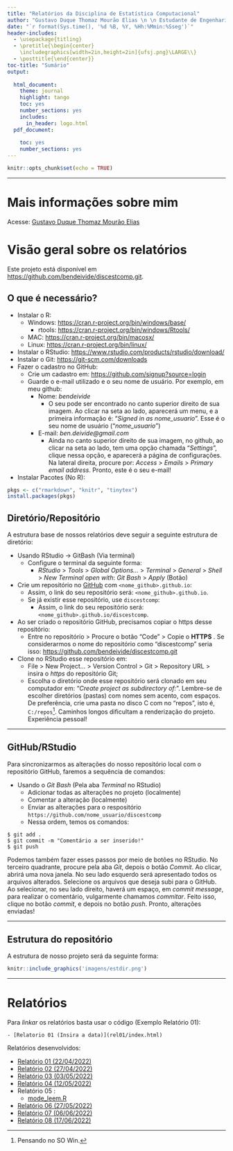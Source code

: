 ```yaml
---
title: "Relatórios da Disciplina de Estatística Computacional"
author: "Gustavo Duque Thomaz Mourão Elias \n \n Estudante de Engenharia Civil (UFSJ)"
date: "`r format(Sys.time(), '%d %B, %Y, %Hh:%Mmin:%Sseg')`"
header-includes:
  - \usepackage{titling}
  - \pretitle{\begin{center}
    \includegraphics[width=2in,height=2in]{ufsj.png}\LARGE\\}
  - \posttitle{\end{center}}
toc-title: "Sumário"
output:
  
  html_document:
    theme: journal
    highlight: tango
    toc: yes
    number_sections: yes
    includes:
      in_header: logo.html
  pdf_document:
    
    toc: yes
    number_sections: yes
---
```


```r
knitr::opts_chunk$set(echo = TRUE)
```
--- 

# Mais informações sobre mim

Acesse: [Gustavo Duque Thomaz Mourão Elias](info/index.html)

# Visão geral sobre os relatórios {.tabset .tabset-fade}

Este projeto está disponível em <https://github.com/bendeivide/discestcomp.git>.

## O que é necessário?

- Instalar o R: 
  - Windows: <https://cran.r-project.org/bin/windows/base/>
    - rtools: <https://cran.r-project.org/bin/windows/Rtools/>
  - MAC: <https://cran.r-project.org/bin/macosx/>
  - Linux: <https://cran.r-project.org/bin/linux/>
- Instalar o RStudio: <https://www.rstudio.com/products/rstudio/download/>
- Instalar o Git: <https://git-scm.com/downloads>
- Fazer o cadastro no GitHub:
  - Crie um cadastro em: <https://github.com/signup?source=login>
  - Guarde o e-mail utilizado e o seu nome de usuário. Por exemplo, em meu github:
    - Nome: *bendeivide*
      - O seu pode ser encontrado no canto superior direito de sua imagem. Ao clicar na seta ao lado, aparecerá um menu, e a primeira informação é: "*Signed in as nome_usuario*". Esse é o seu nome de usuário ("*nome_usuario*")
    - E-mail: *ben.deivide@gmail.com*
      - Ainda no canto superior direito de sua imagem, no github, ao clicar na seta ao lado, tem uma opção chamada "*Settings*", clique nessa opção, e aparecerá a página de configurações. Na lateral direita, procure por: *Access* > *Emails* > *Primary email address*. Pronto, este é o seu e-mail!
- Instalar Pacotes (No R): 

```r
pkgs <- c("rmarkdown", "knitr", "tinytex")
install.packages(pkgs)
```

## Diretório/Repositório

A estrutura base de nossos relatórios deve seguir a seguinte estrutura de diretório:

- Usando RStudio -> GitBash (Via terminal)
  - Configure o terminal da seguinte forma:
    - *RStudio* > *Tools* > *Global Options...* > *Terminal* > *General* > *Shell* > *New Terminal open with*: *Git Bash* > *Apply* (Botão)
- Crie um repositório no [GitHub](https://github.com) com `<nome_github>.github.io`:
  - Assim, o link do seu repositório será: `<nome_github>.github.io`.
  - Se já existir esse repositório, use `discestcomp`:
    - Assim, o link do seu repositório será: `<nome_github>.github.io/discestcomp`.
- Ao ser criado o repositório GitHub, precisamos copiar o https desse repositório:
  - Entre no repositório > Procure o botão "Code" > Copie o __HTTPS__ . Se considerarmos o nome do repositório como "discestcomp" seria isso: <https://github.com/bendeivide/discestcomp.git>
- Clone no RStudio esse repositório em:
  - File > New Project... > Version Control > Git > Repository URL > insira o *https* do repositório Git;
  - Escolha o diretório onde esse repositório será clonado em seu computador em: "*Create project as subdirectory of:*". Lembre-se de escolher diretórios (pastas) com nomes sem acento, com espaços. De preferência, crie uma pasta no disco C com no "repos", isto é, `C:/repos`^[Pensando no SO Win.]. Caminhos longos dificultam a renderização do projeto. Experiência pessoal!

---

## GitHub/RStudio

Para sincronizarmos as alterações do nosso repositório local com o repositório GitHub, faremos a sequência de comandos:

- Usando o *Git Bash* (Pela aba *Terminal* no RStudio)
  - Adicionar todas as alterações no projeto (localmente)
  - Comentar a alteração (localmente)
  - Enviar as alterações para o respositório `https://github.com/nome_usuario/discestcomp`
  - Nessa ordem, temos os comandos:
  
```github
$ git add .
$ git commit -m "Comentário a ser inserido!"
$ git push
```
Podemos também fazer esses passos por meio de botões no RStudio. No terceiro quadrante, procure pela aba *Git*, depois o botão *Commit*. Ao clicar, abrirá uma nova janela. No seu lado esquerdo será apresentado todos os arquivos alterados. Selecione os arquivos que deseja subi para o GitHub. Ao selecionar, no seu lado direito, haverá um espaço, em *commit message*, para realizar o comentário, vulgarmente chamamos *commitar*. Feito isso, clique no botão *commit*, e depois no botão *push*. Pronto, alterações enviadas!

---

## Estrutura do repositório

A estrutura de nosso projeto será da seguinte forma:


```r
knitr::include_graphics('imagens/estdir.png')
```

---

# Relatórios

Para *linkar* os relatórios basta usar o código (Exemplo Relatório 01):

```
- [Relatorio 01 (Insira a data)](rel01/index.html)
```
Relatórios desenvolvidos:

- [Relatório 01 (22/04/2022)](rel01/index.html)
- [Relatório 02 (27/04/2022)](rel02/index.html)
- [Relatório 03 (03/05/2022)](rel03/index.html)
- [Relatório 04 (12/05/2022)](rel04/index.html)
- Relatório 05 : 
  - [mode_leem.R](rel05/mode_leem.R)
- [Relatório 06 (27/05/2022)](rel06/index.html)
- [Relatório 07 (06/06/2022)](rel07/index.html)
- [Relatório 08 (17/06/2022)](rel08/index.html)

